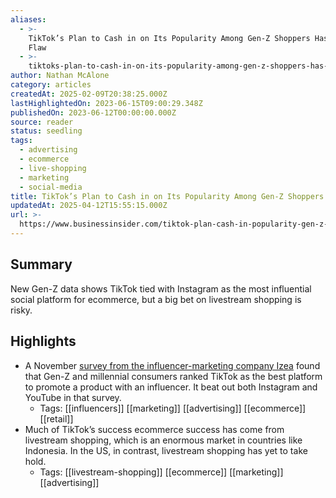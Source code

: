 ```yaml
---
aliases:
  - >-
    TikTok’s Plan to Cash in on Its Popularity Among Gen-Z Shoppers Has a Big
    Flaw
  - >-
    tiktoks-plan-to-cash-in-on-its-popularity-among-gen-z-shoppers-has-a-big-flaw
author: Nathan McAlone
category: articles
createdAt: 2025-02-09T20:38:25.000Z
lastHighlightedOn: 2023-06-15T09:00:29.348Z
publishedOn: 2023-06-12T00:00:00.000Z
source: reader
status: seedling
tags:
  - advertising
  - ecommerce
  - live-shopping
  - marketing
  - social-media
title: TikTok’s Plan to Cash in on Its Popularity Among Gen-Z Shoppers Has a Big Flaw
updatedAt: 2025-04-12T15:55:15.000Z
url: >-
  https://www.businessinsider.com/tiktok-plan-cash-in-popularity-gen-z-shoppers-flaw-2023-6
---
```

## Summary

New Gen-Z data shows TikTok tied with Instagram as the most influential social platform for ecommerce, but a big bet on livestream shopping is risky.

## Highlights

- A November [survey from the influencer-marketing company Izea](https://www.businessinsider.com/data-tiktok-influencer-marketing-product-sales-popular-gen-z-millennials-2023-4) found that Gen-Z and millennial consumers ranked TikTok as the best platform to promote a product with an influencer. It beat out both Instagram and YouTube in that survey.
    - Tags: [[influencers]] [[marketing]] [[advertising]] [[ecommerce]] [[retail]]
- Much of TikTok’s success ecommerce success has come from livestream shopping, which is an enormous market in countries like Indonesia. In the US, in contrast, livestream shopping has yet to take hold.
    - Tags: [[livestream-shopping]] [[ecommerce]] [[marketing]] [[advertising]]

